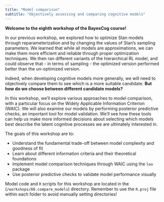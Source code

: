 ```yaml
---
title: "Model comparison"
subtitle: "Objectively assessing and comparing cognitive models"
---
```


**Welcome to the eighth workshop of the BayesCog course!**

In our previous workshop, we explored how to optimize Stan models through reparameterization and by changing the values of Stan's sampling parameters. We learned that while all models are approximations, we can make them more efficient and reliable through proper optimization techniques. We then ran different variants of the hierarchical RL model, and could observe that - in terms of sampling - the optimized version performed better than the un-optimized version. 

Indeed, when developing cognitive models more generally, we will need to objectively compare them to see which is a more suitable candidate. **But how do we choose between different candidate models?**

In this workshop, we'll explore various approaches to model comparison, with a particular focus on the Widely Applicable Information Criterion (WAIC). We will also examine our models by performing posterior predictive checks, an important tool for model validation. We'll see how these tools can help us make more informed decisions about selecting which models best describe the latent cognitive processes we are ultimately interested in.

The goals of this workshop are to:

- Understand the fundamental trade-off between model complexity and goodness of fit
- Learn about different information criteria and their theoretical foundations
- Implement model comparison techniques through WAIC using the `loo` package
- Use posterior predictive checks to validate model performance visually

:::{.callout-note title="Working directory for this workshop"}
Model code and `R` scripts for this workshop are located in the (`/workshops/08.compare_models`) directory. Remember to use the `R.proj` file within each folder to avoid manually setting directories!
:::

